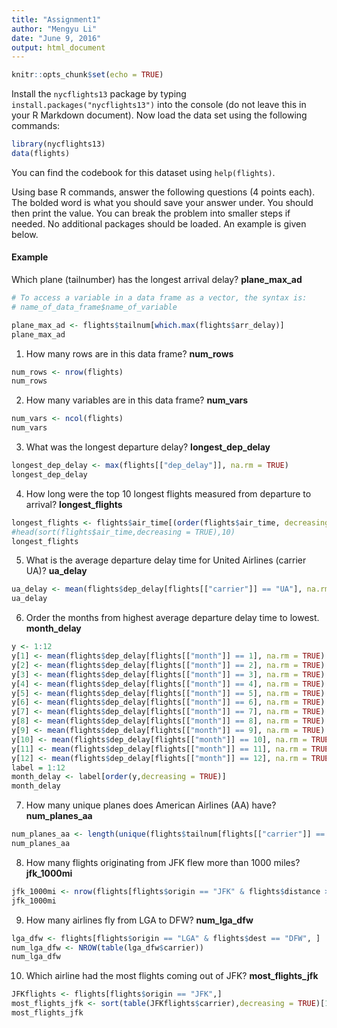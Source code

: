 ```yaml
---
title: "Assignment1"
author: "Mengyu Li"
date: "June 9, 2016"
output: html_document
---
```


```r
knitr::opts_chunk$set(echo = TRUE)
```

Install the `nycflights13` package by typing `install.packages("nycflights13")` into the console (do not leave this in your R Markdown document).  Now load the data set using the following commands:

```r
library(nycflights13)
data(flights)
```

You can find the codebook for this dataset using `help(flights)`.

Using base R commands, answer the following questions (4 points each).  The bolded word is what you should save your answer under.  You should then print the value.  You can break the problem into smaller steps if needed.  No additional packages should be loaded.  An example is given below.

#### Example
Which plane (tailnumber) has the longest arrival delay? __plane_max_ad__
```r
# To access a variable in a data frame as a vector, the syntax is:
# name_of_data_frame$name_of_variable

plane_max_ad <- flights$tailnum[which.max(flights$arr_delay)]
plane_max_ad
```

1. How many rows are in this data frame? __num_rows__
```r
num_rows <- nrow(flights)
num_rows
```

2. How many variables are in this data frame? __num_vars__
```r
num_vars <- ncol(flights)
num_vars
```

3. What was the longest departure delay? __longest_dep_delay__
```r
longest_dep_delay <- max(flights[["dep_delay"]], na.rm = TRUE)
longest_dep_delay
```

4. How long were the top 10 longest flights measured from departure to arrival? __longest_flights__
```r
longest_flights <- flights$air_time[(order(flights$air_time, decreasing = TRUE)[1:10])]
#head(sort(flights$air_time,decreasing = TRUE),10)
longest_flights

```

5. What is the average departure delay time for United Airlines (carrier UA)? __ua_delay__
```r
ua_delay <- mean(flights$dep_delay[flights[["carrier"]] == "UA"], na.rm = TRUE)
ua_delay
```

6. Order the months from highest average departure delay time to lowest.  __month_delay__
```r

y <- 1:12
y[1] <- mean(flights$dep_delay[flights[["month"]] == 1], na.rm = TRUE)
y[2] <- mean(flights$dep_delay[flights[["month"]] == 2], na.rm = TRUE)
y[3] <- mean(flights$dep_delay[flights[["month"]] == 3], na.rm = TRUE)
y[4] <- mean(flights$dep_delay[flights[["month"]] == 4], na.rm = TRUE)
y[5] <- mean(flights$dep_delay[flights[["month"]] == 5], na.rm = TRUE)
y[6] <- mean(flights$dep_delay[flights[["month"]] == 6], na.rm = TRUE)
y[7] <- mean(flights$dep_delay[flights[["month"]] == 7], na.rm = TRUE)
y[8] <- mean(flights$dep_delay[flights[["month"]] == 8], na.rm = TRUE)
y[9] <- mean(flights$dep_delay[flights[["month"]] == 9], na.rm = TRUE)
y[10] <- mean(flights$dep_delay[flights[["month"]] == 10], na.rm = TRUE)
y[11] <- mean(flights$dep_delay[flights[["month"]] == 11], na.rm = TRUE)
y[12] <- mean(flights$dep_delay[flights[["month"]] == 12], na.rm = TRUE)
label = 1:12
month_delay <- label[order(y,decreasing = TRUE)]
month_delay


```

7. How many unique planes does American Airlines (AA) have? __num_planes_aa__
```r
num_planes_aa <- length(unique(flights$tailnum[flights[["carrier"]] == "AA"]))
num_planes_aa
```

8. How many flights originating from JFK flew more than 1000 miles? __jfk_1000mi__
```r
jfk_1000mi <- nrow(flights[flights$origin == "JFK" & flights$distance > 1000,])
jfk_1000mi

```

9. How many airlines fly from LGA to DFW? __num_lga_dfw__
```r
lga_dfw <- flights[flights$origin == "LGA" & flights$dest == "DFW", ]
num_lga_dfw <- NROW(table(lga_dfw$carrier))
num_lga_dfw

```

10. Which airline had the most flights coming out of JFK? __most_flights_jfk__
```r
JFKflights <- flights[flights$origin == "JFK",]
most_flights_jfk <- sort(table(JFKflights$carrier),decreasing = TRUE)[1]
most_flights_jfk
```

